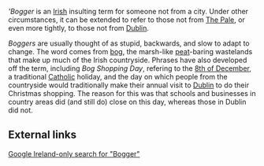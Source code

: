 '''Bogger'' is an [[Ireland|Irish]] insulting term for someone not from a city. Under other circumstances, it can be extended to refer to those not from [[The Pale]], or even more tightly, to those not from [[Dublin]]. 

''Boggers'' are usually thought of as stupid, backwards, and slow to adapt to change. The word comes from [[bog]], the marsh-like [[peat]]-baring wastelands that make up much of the Irish countryside. Phrases have also developed off the term, including ''Bog Shopping Day'', refering to the [[December 8|8th of December]], a traditional [[Catholic]] holiday, and the day on which people from the countryside would traditionally make their annual visit to [[Dublin]] to do their Christmas shopping. The reason for this was that schools and businesses in country areas did (and still do) close on this day, whereas those in Dublin did not.

==External links==
[http://www.google.ie/search?hl=en&ie=UTF-8&q=Bogger&btnG=Search&meta=cr%3DcountryIE Google Ireland-only search for "Bogger"]